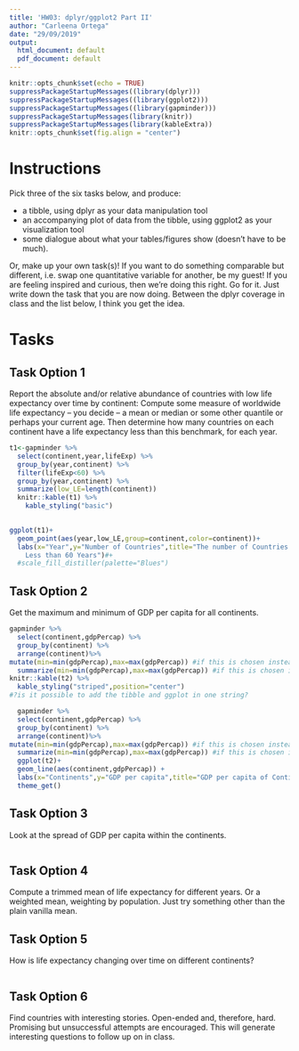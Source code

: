 ```yaml
---
title: 'HW03: dplyr/ggplot2 Part II'
author: "Carleena Ortega"
date: "29/09/2019"
output:
  html_document: default
  pdf_document: default
---
```


```r
knitr::opts_chunk$set(echo = TRUE)
suppressPackageStartupMessages((library(dplyr)))
suppressPackageStartupMessages((library(ggplot2)))
suppressPackageStartupMessages((library(gapminder)))
suppressPackageStartupMessages(library(knitr))
suppressPackageStartupMessages(library(kableExtra))
knitr::opts_chunk$set(fig.align = "center")
```

# Instructions

Pick three of the six tasks below, and produce:

* a tibble, using dplyr as your data manipulation tool
* an accompanying plot of data from the tibble, using ggplot2 as your visualization tool
* some dialogue about what your tables/figures show (doesn’t have to be much).

Or, make up your own task(s)! If you want to do something comparable but different, i.e. swap one quantitative variable for another, be my guest! If you are feeling inspired and curious, then we’re doing this right. Go for it. Just write down the task that you are now doing. Between the dplyr coverage in class and the list below, I think you get the idea.


# Tasks

## Task Option 1
Report the absolute and/or relative abundance of countries with low life expectancy over time by continent: Compute some measure of worldwide life expectancy – you decide – a mean or median or some other quantile or perhaps your current age. Then determine how many countries on each continent have a life expectancy less than this benchmark, for each year.

```r
t1<-gapminder %>% 
  select(continent,year,lifeExp) %>% 
  group_by(year,continent) %>% 
  filter(lifeExp<60) %>%
  group_by(year,continent) %>% 
  summarize(low_LE=length(continent))
  knitr::kable(t1) %>% 
    kable_styling("basic")
  
```

```r
ggplot(t1)+
  geom_point(aes(year,low_LE,group=continent,color=continent))+
  labs(x="Year",y="Number of Countries",title="The number of Countries in Each Continent with Life Expectancies 
    Less than 60 Years")#+
  #scale_fill_distiller(palette="Blues")
```

## **Task Option 2**
Get the maximum and minimum of GDP per capita for all continents.
```r
gapminder %>% 
  select(continent,gdpPercap) %>% 
  group_by(continent) %>%
  arrange(continent)%>%
mutate(min=min(gdpPercap),max=max(gdpPercap)) #if this is chosen instead of summarize, can plot but table shows multiple entries per continent
  summarize(min=min(gdpPercap),max=max(gdpPercap)) #if this is chosen instead of mutate, cannot plot the next. but allows a summarized table
knitr::kable(t2) %>% 
  kable_styling("striped",position="center")
#?is it possible to add the tibble and ggplot in one string?
```


```r
  gapminder %>% 
  select(continent,gdpPercap) %>% 
  group_by(continent) %>%
  arrange(continent)%>%
mutate(min=min(gdpPercap),max=max(gdpPercap)) #if this is chosen instead of summarize, can plot but table shows multiple entries per continent
  summarize(min=min(gdpPercap),max=max(gdpPercap)) #if this is chosen instead of mutate, cannot plot the next. but allows a summarized table
  ggplot(t2)+
  geom_line(aes(continent,gdpPercap)) +
  labs(x="Continents",y="GDP per capita",title="GDP per capita of Continents")+
  theme_get()
```



## **Task Option 3**
Look at the spread of GDP per capita within the continents.

```r

```


## Task Option 4
Compute a trimmed mean of life expectancy for different years. Or a weighted mean, weighting by population. Just try something other than the plain vanilla mean.

## **Task Option 5**
How is life expectancy changing over time on different continents?

```r

```

## Task Option 6
Find countries with interesting stories. Open-ended and, therefore, hard. Promising but unsuccessful attempts are encouraged. This will generate interesting questions to follow up on in class.

